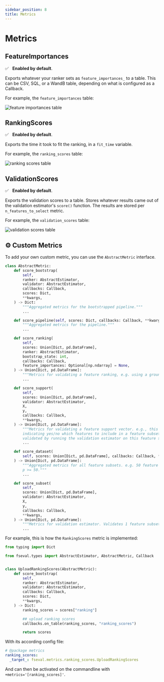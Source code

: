 ```yaml
---
sidebar_position: 8
title: Metrics
---
```


# Metrics

## FeatureImportances

✅ &nbsp; **Enabled by default**.

Exports whatever your ranker sets as `feature_importances_` to a table. This can be CSV, SQL, or a WandB table, depending on what is configured as a Callback.

For example, the `feature_importances` table:

![feature importances table](/img/metrics/feature_importances.png)



## RankingScores

✅ &nbsp; **Enabled by default**.

Exports the time it took to fit the ranking, in a `fit_time` variable.

For example, the `ranking_scores` table:

![ranking scores table](/img/metrics/ranking_scores.png)


## ValidationScores

✅ &nbsp; **Enabled by default**.

Exports the validation scores to a table. Stores whatever results came out of the validation estimator's `score()` function. The results are stored per `n_features_to_select` metric.

For example, the `validation_scores` table:

![validation scores table](/img/metrics/validation_scores.png)



## ⚙️ Custom Metrics

To add your own custom metric, you can use the `AbstractMetric` interface.


```python
class AbstractMetric:
    def score_bootstrap(
        self,
        ranker: AbstractEstimator,
        validator: AbstractEstimator,
        callbacks: Callback,
        scores: Dict,
        **kwargs,
    ) -> Dict:
        """Aggregated metrics for the bootstrapped pipeline."""
        ...

    def score_pipeline(self, scores: Dict, callbacks: Callback, **kwargs) -> Dict:
        """Aggregated metrics for the pipeline."""
        ...

    def score_ranking(
        self,
        scores: Union[Dict, pd.DataFrame],
        ranker: AbstractEstimator,
        bootstrap_state: int,
        callbacks: Callback,
        feature_importances: Optional[np.ndarray] = None,
    ) -> Union[Dict, pd.DataFrame]:
        """Metrics for validating a feature ranking, e.g. using a ground-truth."""
        ...

    def score_support(
        self,
        scores: Union[Dict, pd.DataFrame],
        validator: AbstractEstimator,
        X,
        y,
        callbacks: Callback,
        **kwargs,
    ) -> Union[Dict, pd.DataFrame]:
        """Metrics for validating a feature support vector. e.g., this is an array
        indicating yes/no which features to include in a feature subset. The array is
        validated by running the validation estimator on this feature subset."""
        ...

    def score_dataset(
        self, scores: Union[Dict, pd.DataFrame], callbacks: Callback, **kwargs
    ) -> Union[Dict, pd.DataFrame]:
        """Aggregated metrics for all feature subsets. e.g. 50 feature subsets for
        p >= 50."""
        ...

    def score_subset(
        self,
        scores: Union[Dict, pd.DataFrame],
        validator: AbstractEstimator,
        X,
        y,
        callbacks: Callback,
        **kwargs,
    ) -> Union[Dict, pd.DataFrame]:
        """Metrics for validation estimator. Validates 1 feature subset."""
        ...
```


For example, this is how the `RankingScores` metric is implemented:

```python
from typing import Dict

from fseval.types import AbstractEstimator, AbstractMetric, Callback


class UploadRankingScores(AbstractMetric):
    def score_bootstrap(
        self,
        ranker: AbstractEstimator,
        validator: AbstractEstimator,
        callbacks: Callback,
        scores: Dict,
        **kwargs,
    ) -> Dict:
        ranking_scores = scores["ranking"]

        ## upload ranking scores
        callbacks.on_table(ranking_scores, "ranking_scores")

        return scores

```

With its according config file:

```yaml title="conf/metrics/ranking_scores.yaml"
# @package metrics
ranking_scores:
  _target_: fseval.metrics.ranking_scores.UploadRankingScores
```

And can then be activated on the commandline with `+metrics='[ranking_scores]'`.
